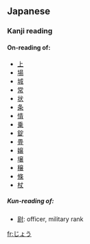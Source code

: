 ==Japanese==

===Kanji reading===
{{ja-kanjireading|rom=jō|hidx=しょう'}}

====On-reading of:====
*[[上]]
*[[場]]
*[[城]]
*[[常]]
*[[状]]
*[[条]]
*[[情]]
*[[乗]]
*[[錠]]
*[[畳]]
*[[嬢]]
*[[壌]]
*[[穣]]
*[[條]]
*[[杖]]

=====Kun-reading of:=====
*[[尉]]: officer, military rank

[[fr:じょう]]
